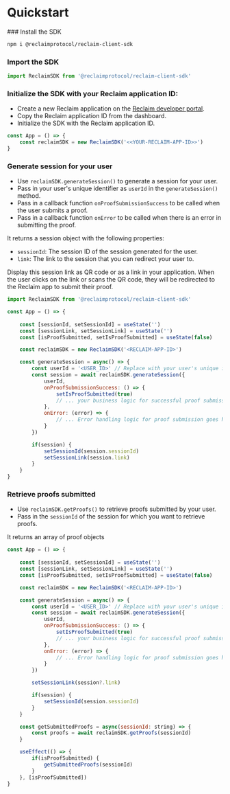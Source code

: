 
# Quickstart

<Steps>
### Install the SDK

```bash
npm i @reclaimprotocol/reclaim-client-sdk
```

### Import the SDK

```js showLineNumbers filename="app.tsx"
import ReclaimSDK from '@reclaimprotocol/reclaim-client-sdk'
```

### Initialize the SDK with your Reclaim application ID:

- Create a new Reclaim application on the [Reclaim developer portal](https://dev.reclaimprotocol.org).
- Copy the Reclaim application ID from the dashboard.
- Initialize the SDK with the Reclaim application ID.

```js showLineNumbers {2} filename="app.tsx"
const App = () => {
    const reclaimSDK = new ReclaimSDK('<<YOUR-RECLAIM-APP-ID>>')
}
```

### Generate session for your user
- Use `reclaimSDK.generateSession()` to generate a session for your user.
- Pass in your user's unique identifier as `userId` in the `generateSession()` method.
- Pass in a callback function `onProofSubmissionSuccess` to be called when the user submits a proof.
- Pass in a callback function `onError` to be called when there is an error in submitting the proof.

It returns a session object with the following properties:
- `sessionId`: The session ID of the session generated for the user.
- `link`: The link to the session that you can redirect your user to.

<Callout>
Display this session link as QR code or as a link in your application. When the user clicks on the link or scans the QR code, they will be redirected to the Reclaim app to submit their proof.
</Callout>

```js showLineNumbers {13} filename="app.tsx"
import ReclaimSDK from '@reclaimprotocol/reclaim-client-sdk'

const App = () => {
    
    const [sessionId, setSessionId] = useState('')
	const [sessionLink, setSessionLink] = useState('')
    const [isProofSubmitted, setIsProofSubmitted] = useState(false)

    const reclaimSDK = new ReclaimSDK('<RECLAIM-APP-ID>')

    const generateSession = async() => {
		const userId = '<USER_ID>' // Replace with your user's unique identifier
		const session = await reclaimSDK.generateSession({
			userId,
			onProofSubmissionSuccess: () => {
                setIsProofSubmitted(true)
				// ... your business logic for successful proof submission goes here
			},
			onError: (error) => {
				// ... Error handling logic for proof submission goes here
			}
		})

        if(session) {
            setSessionId(session.sessionId)
			setSessionLink(session.link)
        }
	}
}
```
### Retrieve proofs submitted
- Use `reclaimSDK.getProofs()` to retrieve proofs submitted by your user.
- Pass in the `sessionId` of the session for which you want to retrieve proofs.

It returns an array of proof objects


```js showLineNumbers {27} filename="app.tsx"
const App = () => {
    
    const [sessionId, setSessionId] = useState('')
	const [sessionLink, setSessionLink] = useState('')
    const [isProofSubmitted, setIsProofSubmitted] = useState(false)

    const reclaimSDK = new ReclaimSDK('<RECLAIM-APP-ID>')

    const generateSession = async() => {
		const userId = '<USER_ID>' // Replace with your user's unique identifier
		const session = await reclaimSDK.generateSession({
			userId,
			onProofSubmissionSuccess: () => {
                setIsProofSubmitted(true)
				// ... your business logic for successful proof submission goes here
			},
			onError: (error) => {
				// ... Error handling logic for proof submission goes here
			}
		})

		setSessionLink(session?.link)

        if(session) {
            setSessionId(session.sessionId)
        }
	}

    const getSubmittedProofs = async(sessionId: string) => {
		const proofs = await reclaimSDK.getProofs(sessionId)
	}

    useEffect(() => {
        if(isProofSubmitted) {
            getSubmittedProofs(sessionId)
        }
	}, [isProofSubmitted])
}
```
</Steps>